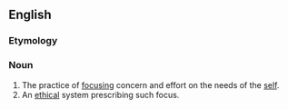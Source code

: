 ==English==
{{wikipedia}}

===Etymology===
{{suffix|self|ism}}

===Noun===
{{en-noun|-|s}}

# The practice of [[focus]]ing concern and effort on the needs of the [[self]].
# An [[ethical]] system prescribing such focus.